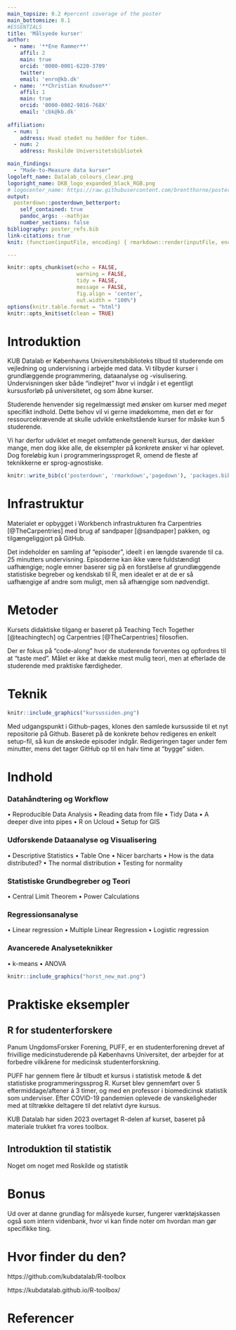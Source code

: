 ```yaml
---
main_topsize: 0.2 #percent coverage of the poster
main_bottomsize: 0.1
#ESSENTIALS
title: 'Målsyede kurser'
author:
  - name: '**Ene Rammer**'
    affil: 2
    main: true
    orcid: '0000-0001-6220-3709'
    twitter: 
    email: 'enrn@kb.dk'
  - name: '**Christian Knudsen**'
    affil: 1
    main: true
    orcid: '0000-0002-9816-768X'
    email: 'cbk@kb.dk'
  
affiliation:
  - num: 1
    address: Hvad stedet nu hedder for tiden.
  - num: 2
    address: Roskilde Universitetsbibliotek

main_findings:
  - "Made-to-Measure data kurser"
logoleft_name: Datalab_colours_clear.png
logoright_name: DKB_logo_expanded_black_RGB.png
# logocenter_name: https://raw.githubusercontent.com/brentthorne/posterdown/master/images/qr-code-black.png
output: 
  posterdown::posterdown_betterport:
    self_contained: true
    pandoc_args: --mathjax
    number_sections: false
bibliography: poster_refs.bib
link-citations: true
knit: (function(inputFile, encoding) { rmarkdown::render(inputFile, encoding = encoding, output_file = file.path(dirname(inputFile), 'poster.html')) })

---
```


```r
knitr::opts_chunk$set(echo = FALSE,
                      warning = FALSE,
                      tidy = FALSE,
                      message = FALSE,
                      fig.align = 'center',
                      out.width = "100%")
options(knitr.table.format = "html") 
knitr::opts_knit$set(clean = TRUE)
```

# Introduktion

KUB Datalab er Københavns Universitetsbiblioteks tilbud til studerende om 
vejledning og undervisning i arbejde med data. Vi tilbyder kurser i grundlæggende
programmering, dataanalyse og -visulisering. Undervisningen sker både "indlejret"
hvor vi indgår i et egentligt kursusforløb på universitetet, og som åbne kurser.

Studerende henvender sig regelmæssigt med ønsker om kurser med _meget_ specifikt
indhold. Dette behov vil vi gerne imødekomme, men det er for ressourcekrævende
at skulle udvikle enkeltstående kurser for måske kun 5 studerende. 

Vi har derfor udviklet et meget omfattende generelt kursus, der dækker mange, men
dog ikke alle, de eksempler på konkrete ønsker vi har oplevet. 
Dog foreløbig kun i programmeringssproget R, omend de fleste af teknikkerne er 
sprog-agnostiske.


```r
knitr::write_bib(c('posterdown', 'rmarkdown','pagedown'), 'packages.bib')
```

# Infrastruktur

Materialet er opbygget i Workbench infrastrukturen fra Carpentries [@TheCarpentries] 
med brug af sandpaper [@sandpaper] pakken, og tilgængeliggjort på GitHub.

Det indeholder en samling af "episoder", ideelt i en længde svarende til ca.
25 minutters undervisning. Episoderne kan ikke være fuldstændigt uafhængige;
nogle emner baserer sig på en forståelse af grundlæggende statistiske begreber
og kendskab til R, men idealet er at de er så uafhængige af andre som muligt,
men så afhængige som nødvendigt. 





# Metoder

Kursets didaktiske tilgang er baseret på Teaching Tech Together [@teachingtech]
og Carpentries [@TheCarpentries] filosofien. 

Der er fokus på "code-along" hvor de studerende forventes og opfordres til at "taste med". Målet er ikke at 
dække mest mulig teori, men at efterlade de studerende med praktiske færdigheder.

<div style="break-after: column;"></div>
# Teknik

```r
knitr::include_graphics("kursussiden.png")
```

Med udgangspunkt i Github-pages, klones den samlede kursusside til et nyt
repositorie på Github. Baseret på de konkrete behov redigeres en enkelt 
setup-fil, så kun de ønskede episoder indgår. Redigeringen tager under fem 
minutter, mens det tager GitHub op til en halv time at "bygge" siden. 



# Indhold


### Datahåndtering og Workflow

• Reproducible Data Analysis
• Reading data from file
• Tidy Data
• A deeper dive into pipes
• R on Ucloud
• Setup for GIS

### Udforskende Dataanalyse og Visualisering
• Descriptive Statistics
• Table One
• Nicer barcharts
• How is the data distributed?
• The normal distribution
• Testing for normality

### Statistiske Grundbegreber og Teori
• Central Limit Theorem
• Power Calculations

### Regressionsanalyse
• Linear regression
• Multiple Linear Regression
• Logistic regression

### Avancerede Analyseteknikker
• k-means
• ANOVA

```r
knitr::include_graphics("horst_new_mat.png")
```


# Praktiske eksempler

## R for studenterforskere

Panum UngdomsForsker Forening, PUFF, er en studenterforening drevet af frivillige
medicinstuderende på Københavns Universitet, der arbejder for at forbedre vilkårene
for medicinsk studenterforskning. 

PUFF har gennem flere år tilbudt et kursus i statistisk metode & det statistiske
programmeringssprog R. Kurset blev gennemført over 5 eftermiddage/aftener á 3 timer,
og med en professor i biomedicinsk statistik som underviser. Efter COVID-19 
pandemien oplevede de vanskeligheder med at tiltrække deltagere til det relativt
dyre kursus.

KUB Datalab har siden 2023 overtaget R-delen af kurset, baseret på materiale
trukket fra vores toolbox.

## Introduktion til statistik

Noget om noget med Roskilde og statistik

# Bonus

Ud over at danne grundlag for målsyede kurser, fungerer værktøjskassen også som
intern videnbank, hvor vi kan finde noter om hvordan man gør specifikke ting. 


# Hvor finder du den?
https://github.com/kubdatalab/R-toolbox

https://kubdatalab.github.io/R-toolbox/

# Referencer
